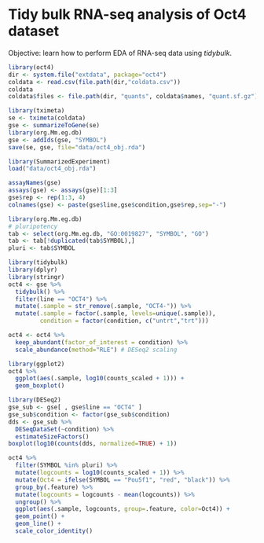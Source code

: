 # Tidy bulk RNA-seq analysis of Oct4 dataset

Objective: learn how to perform EDA of RNA-seq data using *tidybulk*.

```r
library(oct4)
dir <- system.file("extdata", package="oct4")
coldata <- read.csv(file.path(dir,"coldata.csv"))
coldata
coldata$files <- file.path(dir, "quants", coldata$names, "quant.sf.gz")
```

```r
library(tximeta)
se <- tximeta(coldata)
gse <- summarizeToGene(se)
library(org.Mm.eg.db)
gse <- addIds(gse, "SYMBOL")
save(se, gse, file="data/oct4_obj.rda")
```

```r
library(SummarizedExperiment)
load("data/oct4_obj.rda")
```

```r
assayNames(gse)
assays(gse) <- assays(gse)[1:3]
gse$rep <- rep(1:3, 4)
colnames(gse) <- paste(gse$line,gse$condition,gse$rep,sep="-")
```

```r
library(org.Mm.eg.db)
# pluripotency
tab <- select(org.Mm.eg.db, "GO:0019827", "SYMBOL", "GO")
tab <- tab[!duplicated(tab$SYMBOL),]
pluri <- tab$SYMBOL
```

```r
library(tidybulk)
library(dplyr)
library(stringr)
oct4 <- gse %>%
  tidybulk() %>%
  filter(line == "OCT4") %>%
  mutate(.sample = str_remove(.sample, "OCT4-")) %>%
  mutate(.sample = factor(.sample, levels=unique(.sample)),
         condition = factor(condition, c("untrt","trt")))
```

```r
oct4 <- oct4 %>%
  keep_abundant(factor_of_interest = condition) %>%
  scale_abundance(method="RLE") # DESeq2 scaling
```

```r
library(ggplot2)
oct4 %>%
  ggplot(aes(.sample, log10(counts_scaled + 1))) +
  geom_boxplot()
```

```r
library(DESeq2)
gse_sub <- gse[ , gse$line == "OCT4" ]
gse_sub$condition <- factor(gse_sub$condition)
dds <- gse_sub %>%
  DESeqDataSet(~condition) %>%
  estimateSizeFactors()
boxplot(log10(counts(dds, normalized=TRUE) + 1))
```

```r
oct4 %>%
  filter(SYMBOL %in% pluri) %>%
  mutate(logcounts = log10(counts_scaled + 1)) %>%
  mutate(Oct4 = ifelse(SYMBOL == "Pou5f1", "red", "black")) %>%
  group_by(.feature) %>%
  mutate(logcounts = logcounts - mean(logcounts)) %>%
  ungroup() %>%
  ggplot(aes(.sample, logcounts, group=.feature, color=Oct4)) +
  geom_point() +
  geom_line() +
  scale_color_identity()
```
